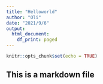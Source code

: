 ---
title: "Helloworld"
author: "Oli"
date: "2021/9/6"
output:
  html_document:
    df_print: paged
---

```{r setup, include=FALSE}
knitr::opts_chunk$set(echo = TRUE)
```

## This is a markdown file